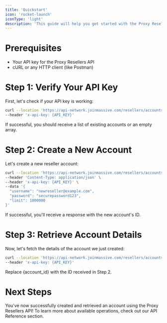 ```yaml
---
title: 'Quickstart'
icon: 'rocket-launch'
iconType: 'light'
description: 'This guide will help you get started with the Proxy Resellers API in just a few minutes.'
---
```


# Prerequisites

- Your API key for the Proxy Resellers API
- cURL or any HTTP client (like Postman)

# Step 1: Verify Your API Key

First, let's check if your API key is working:

```bash
curl --location 'https://api-network.joinmassive.com/resellers/accounts' \
--header 'x-api-key: {API_KEY}'
```

If successful, you should receive a list of existing accounts or an empty array.

# Step 2: Create a New Account

Let's create a new reseller account:

```bash
curl --location 'https://api-network.joinmassive.com/resellers/accounts' \
--header 'Content-Type: application/json' \
--header 'x-api-key: {API_KEY}' \
--data '{
  "username": "newreseller@example.com",
  "password": "securepassword123",
  "limit": 1000000
}'
```

If successful, you'll receive a response with the new account's ID.

# Step 3: Retrieve Account Details

Now, let's fetch the details of the account we just created:

```bash
curl --location 'https://api-network.joinmassive.com/resellers/accounts/{account_id}' \
--header 'x-api-key: {API_KEY}'
```

Replace {account_id} with the ID received in Step 2.

# Next Steps

You've now successfully created and retrieved an account using the Proxy Resellers API!
To learn more about available operations, check out our API Reference section.